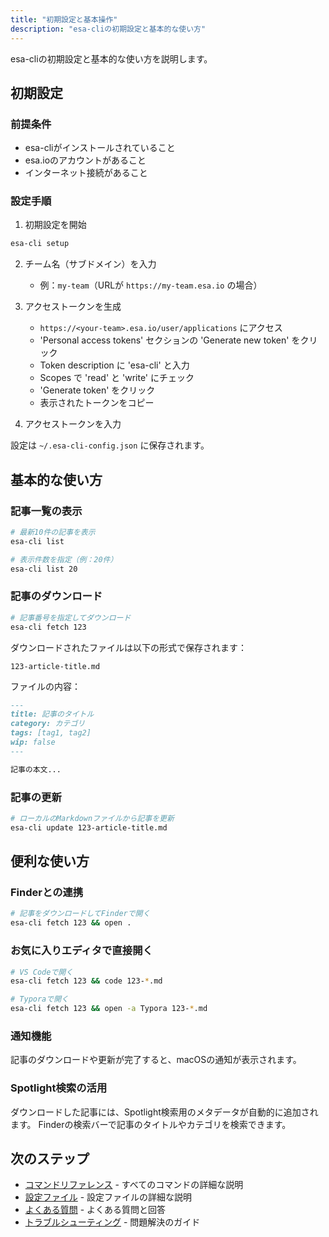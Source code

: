 ```yaml
---
title: "初期設定と基本操作"
description: "esa-cliの初期設定と基本的な使い方"
---
```


esa-cliの初期設定と基本的な使い方を説明します。

## 初期設定

### 前提条件
- esa-cliがインストールされていること
- esa.ioのアカウントがあること
- インターネット接続があること

### 設定手順

1. 初期設定を開始
```bash
esa-cli setup
```

2. チーム名（サブドメイン）を入力
   - 例：`my-team`（URLが `https://my-team.esa.io` の場合）

3. アクセストークンを生成
   - `https://<your-team>.esa.io/user/applications` にアクセス
   - 'Personal access tokens' セクションの 'Generate new token' をクリック
   - Token description に 'esa-cli' と入力
   - Scopes で 'read' と 'write' にチェック
   - 'Generate token' をクリック
   - 表示されたトークンをコピー

4. アクセストークンを入力

設定は `~/.esa-cli-config.json` に保存されます。

## 基本的な使い方

### 記事一覧の表示

```bash
# 最新10件の記事を表示
esa-cli list

# 表示件数を指定（例：20件）
esa-cli list 20
```

### 記事のダウンロード

```bash
# 記事番号を指定してダウンロード
esa-cli fetch 123
```

ダウンロードされたファイルは以下の形式で保存されます：
```
123-article-title.md
```

ファイルの内容：
```markdown
---
title: 記事のタイトル
category: カテゴリ
tags: [tag1, tag2]
wip: false
---

記事の本文...
```

### 記事の更新

```bash
# ローカルのMarkdownファイルから記事を更新
esa-cli update 123-article-title.md
```

## 便利な使い方

### Finderとの連携

```bash
# 記事をダウンロードしてFinderで開く
esa-cli fetch 123 && open .
```

### お気に入りエディタで直接開く

```bash
# VS Codeで開く
esa-cli fetch 123 && code 123-*.md

# Typoraで開く
esa-cli fetch 123 && open -a Typora 123-*.md
```

### 通知機能

記事のダウンロードや更新が完了すると、macOSの通知が表示されます。

### Spotlight検索の活用

ダウンロードした記事には、Spotlight検索用のメタデータが自動的に追加されます。
Finderの検索バーで記事のタイトルやカテゴリを検索できます。

## 次のステップ

- [コマンドリファレンス](/commands) - すべてのコマンドの詳細な説明
- [設定ファイル](/configuration) - 設定ファイルの詳細な説明
- [よくある質問](/faq) - よくある質問と回答
- [トラブルシューティング](/troubleshooting) - 問題解決のガイド 